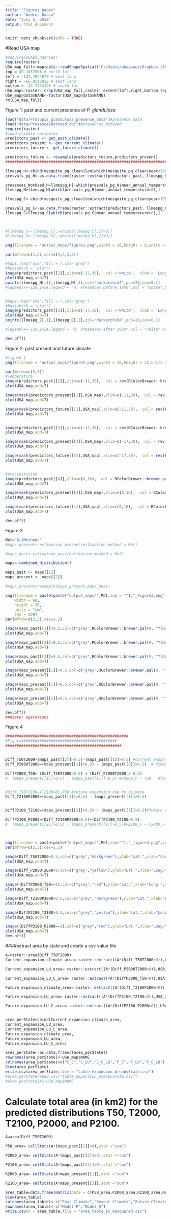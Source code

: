 ```yaml
---
title: "Figures_paper"
author: "Andres Baeza"
date: "July 5, 2018"
output: html_document
---
```


```r
knitr::opts_chunk$set(echo = TRUE)
```

#Read USA map
```r

#require(USAboundaries)
require(raster)
USA_map_full<-maptools::readShapeSpatial("C:/Users/abaezaca/Dropbox (ASU)/Design Principles in CIS/maps_USA/tl_2017_us_state/tl_2017_us_state")
top = 49.3457868 # north lat
left = -124.7844079 # west long
right = -66.9513812 # east long
bottom =  24.7433195 # south lat
USA_map<-raster::crop(USA_map_full,raster::extent(left,right,bottom,top))
USA_map@data$NAME<-factor(USA_map@data$NAME)
rm(USA_map_full)
```


Figure 1: past and current precence of _P. glandulosa_

```r
load("data/Prosopis_glandulosa_presence_data")#presence data
load("data/PresencesNotUsed_obj")#presences_NotUsed
require(raster)
#load climate variables
predictors_past <- get_past_climate()
predictors_present <- get_current_climate()
predictors_future <- get_future_climate()

predictors_future <- resample(predictors_future,predictors_present)
############################################################################

llmespg_H<-cbind(mesquite_pg_clean$lon[which(mesquite_pg_clean$year<1950)], mesquite_pg_clean$lat[which(mesquite_pg_clean$year<1950)])
presvals_pg_H<-as.data.frame(raster::extract(predictors_past, llmespg_H))

presences_NotUsed_H=llmespg_H[-which(presvals_pg_H$mean_annual_temperature>0),]
llmespg_H=llmespg_H[which(presvals_pg_H$mean_annual_temperature>0),]

llmespg_C<-cbind(mesquite_pg_clean$lon[which(mesquite_pg_clean$year>1950)], mesquite_pg_clean$lat[which(mesquite_pg_clean$year>1950)])

presvals_pg_C<-as.data.frame(raster::extract(predictors_past, llmespg_C))
llmespg_C=llmespg_C[which(presvals_pg_C$mean_annual_temperature>0),]



#llmespg_C<-llmespg_C[,-which(llmespg_C[,2]<0)]
#llmespg_H<-llmespg_H[,-which(llmespg_H[,2]<0)]

png(filename = "output_maps/figure1.png",width = 26,height = 8,units = "cm",res = 300)

par(mfrow=c(1,2),mar=c(4,4,3,3))

#maps::map("usa",fill = T,col="grey")
#box(which = "plot")
image(predictors_past[[2]],zlim=c(-17,30),  col ="white",  xlab = 'Longitude', ylab = 'Latitude',main="a. Presences before 1950")
plot(USA_map,add=T)
points(llmespg_H[,1],llmespg_H[,2],col="darkorchid4",pch=20,cex=0.1)
#legend(x=-120,y=54,legend = "a. Presences before 1950",col = "white",bty = "n",pch =20,cex=0.6)


#maps::map("usa",fill = T,col="grey")
#box(which = "plot")
image(predictors_past[[2]],zlim=c(-17,30),  col ="white",  xlab = 'Longitude', ylab = '',main="b. Presences after 1950")
plot(USA_map,add=T)
points(llmespg_C[,1],llmespg_C[,2],col="darkorchid4",pch=20,cex=0.1)

#legend(x=-120,y=54,legend = "b. Presences after 1950",col = "white",bty = "n",pch =20,cex=0.6)

dev.off()


```



Figure 2: past present and future climate 
```r
#figure 1
png(filename = "output_maps/figure2.png",width = 30,height = 22,units = "cm",res = 300)

par(mfrow=c(3,3))
#Temperature
image(predictors_past[[1]],zlim=c(-11,30),  col = rev(RColorBrewer::brewer.pal(9, "RdYlBu")),  xlab = 'Longitude', ylab = 'Latitude', main = 'a.  Ave. daily Temp. [1900-1950]',breaks=c(-11,-5,0,5,10,15,20,25,30,100))
plot(USA_map,add=T)

image(mask(predictors_present[[1]],USA_map),zlim=c(-11,30),  col = rev(RColorBrewer::brewer.pal(9, "RdYlBu")),  xlab = 'Longitude', ylab = 'Latitude', main = 'b. [1951-2000]',breaks=c(-11,-5,0,5,10,15,20,25,30,100))
plot(USA_map,add=T)

image(mask(predictors_future[[1]],USA_map),zlim=c(-11,30),  col = rev(RColorBrewer::brewer.pal(9, "RdYlBu")),  xlab = 'Longitude', ylab = 'Latitude', main = 'c.   [2080-2010]',breaks=c(-11,-5,0,5,10,15,20,25,30,100))
plot(USA_map,add=T)


image(predictors_past[[3]],zlim=c(-17,30),  col = rev(RColorBrewer::brewer.pal(9, "RdYlBu")),  xlab = 'Longitude', ylab = 'Latitude', main = 'd.  Min. winter daily Temp. [1900-1950]',breaks=c(-17,-5,0,5,10,15,20,25,30,100))
plot(USA_map,add=T)

image(mask(predictors_present[[3]],USA_map),zlim=c(-17,30),  col = rev(RColorBrewer::brewer.pal(9, "RdYlBu")),  xlab = 'Longitude', ylab = 'Latitude', main = 'e. [1951-2000]',breaks=c(-17,-5,0,5,10,15,20,25,30,100))
plot(USA_map,add=T)

image(mask(predictors_future[[3]],USA_map),zlim=c(-17,30),  col = rev(RColorBrewer::brewer.pal(9, "RdYlBu")),  xlab = 'Longitude', ylab = 'Latitude', main = 'f.  [2080-2010]',breaks=c(-17,-5,0,5,10,15,20,25,30,100))
plot(USA_map,add=T)


#precipitation
image(predictors_past[[4]],zlim=c(0,16),  col = RColorBrewer::brewer.pal(9, "YlGn"),  xlab = 'Longitude', ylab = 'Latitude', main = 'g. Ave. daily Rainfall [1900-1950]',breaks=c(0,1,2,3,4,5,6,7,20,100))
plot(USA_map,add=T)

image(mask(predictors_present[[4]],USA_map),zlim=c(0,16),  col = RColorBrewer::brewer.pal(9, "YlGn"),  xlab = 'Longitude', ylab = 'Latitude', main = 'h.  [1950-2000]',breaks=c(0,1,2,3,4,5,6,7,20,100))
plot(USA_map,add=T)

image(mask(predictors_future[[4]],USA_map),zlim=c(0,16),  col = RColorBrewer::brewer.pal(9, "YlGn"),  xlab = 'Longitude', ylab = 'Latitude', main = 'i. 2080-2100',breaks=c(0,1,2,3,4,5,6,7,20,100))
plot(USA_map,add=T)

dev.off()

```




Figure 3
```R
Met="AllMethods"
#maps_present<-estimation_present(estimation_method = Met)

#maps_past<-estimation_past(estimation_method = Met)

maps<-combined_distribution()

maps_past <- maps[[1]]
maps_present <- maps[[2]]

#maps_present=resample(maps_present,maps_past)

png(filename = paste(paste("output_maps/",Met,sep = ""),"_Figure3.png"),
    width = 60,
    height = 30,
    units = "cm",
    res = 200)
par(mfrow=c(2,3),cex=1.2)

image(maps_past[[1]]>0.5,col=c("grey",RColorBrewer::brewer.pal(9, "YlOrRd")[9]),ylab="Latitude",xlab="Longitude",main="a.     P50")
plot(USA_map,add=T)

image(maps_past[[2]]>0.5,col=c("grey",RColorBrewer::brewer.pal(9, "YlOrRd")[9]),ylab="Latitude",xlab="Longitude",main="b.     P2000")
plot(USA_map,add=T)

image(maps_past[[3]]>0.5,col=c("grey",RColorBrewer::brewer.pal(9, "YlOrRd")[9]),ylab="Latitude",xlab="Longitude",main="c.     P2100")
plot(USA_map,add=T)

image(maps_present[[1]]>0.5,col=c("grey",RColorBrewer::brewer.pal(9, "YlOrRd")[9]),ylab="Latitude",xlab="Longitude",main="d.     R2000")
plot(USA_map,add=T)

image(maps_present[[1]]>0.5,col=c("grey",RColorBrewer::brewer.pal(9, "YlOrRd")[9]),ylab="Latitude",xlab="Longitude",main="d.     R2000")
plot(USA_map,add=T)

image(maps_present[[2]]>0.5,col=c("grey",RColorBrewer::brewer.pal(9, "YlOrRd")[9]),ylab="Latitude",xlab="Longitude",main="e.     R2100")
plot(USA_map,add=T)

dev.off()
##Raster operations

```


Figure 4
```r

######################################################
#Figure##########################################
###################################################


Diff_T50T2000=(maps_past[[2]]>0.5)-(maps_past[[1]]>0.5) #current expansion due to climate
Diff_P2000T2000=(maps_present[[1]]>0.5) - (maps_past[[2]]>0.5)  # P2000- T2000 current expasion due to Land-use change

DiffP2000_T50= (Diff_T50T2000>0.5) + (Diff_P2000T2000 > 0.5)
#  (maps_present[[1]]>0.5) - (maps_past[[1]]>0.5) #P2000_F - T50   #total current expansion


#Diff_T50T2100=(T2100>0)-T50 #future expansion due to climate
Diff_T2100P2000=(maps_past[[3]]>0.5) - (maps_present[[1]]>0.5) 


DiffP2100_T2100=(maps_present[[2]]>0.5) - (maps_past[[3]]>0.5)#future expansion due to LU 

DiffP2100_P2000=(Diff_T2100P2000>0.5)+(DiffP2100_T2100>0.5)
#  (maps_present[[2]]>0.5) - (maps_present[[1]]>0.5)#P2100_F - P2000_F #Total expansion due to climate and LU



png(filename = paste(paste("output_maps/",Met,sep=""),"_figure4.png",sep=""),width = 60,height = 30,units = "cm",res = 200)
par(mfrow=c(2,3),cex=1.2)

image(Diff_T50T2000>0.5,col=c("grey","darkgreen"),ylab="Lat.",xlab="Long.",main="A)   Current [C]")
plot(USA_map,add=T)

image(Diff_P2000T2000>0,col=c("grey","yellow"),ylab="Lat.",xlab="Long.",main="B)    Current [LU]")
plot(USA_map,add=T)

image((DiffP2000_T50==1),col=c("grey","red"),ylab="Lat.",xlab="Long.",main="C)   Current [C + LU]")
plot(USA_map,add=T)

image(Diff_T2100P2000>0.5,col=c("grey","darkgreen"),ylab="Lat.",xlab="Long.",main="D)   Future [C]")
plot(USA_map,add=T)

image(DiffP2100_T2100>0.5,col=c("grey","yellow"),ylab="Lat.",xlab="Long.",main="E)   Future [LU]")
plot(USA_map,add=T)

image((DiffP2100_P2000==1),col=c("grey","red"),ylab="Lat.",xlab="Long.",main="F)   Future [C + LU]")
plot(USA_map,add=T)
dev.off()


```


####extract area by state and create a csv value file
```r
A=raster::area(Diff_T50T2000)
Current_expansion_climate_area= raster::extract((A*(Diff_T50T2000>0)),USA_map,fun=sum)

Current_expansion_LU_area= raster::extract((A*(Diff_P2000T2000>0)),USA_map,fun=sum)

Current_expansion_LU_C_area= raster::extract((A*(DiffP2000_T50>0)),USA_map,fun=sum)

Future_expansion_climate_area= raster::extract((A*(Diff_T2100P2000>0)),USA_map,fun=sum)

Future_expansion_LU_area= raster::extract((A*(DiffP2100_T2100>0)),USA_map,fun=sum)

Future_expansion_LU_C_area= raster::extract((A*(DiffP2100_P2000>0)),USA_map,fun=sum)


area_perState=cbind(Current_expansion_climate_area,
Current_expansion_LU_area,
Current_expansion_LU_C_area,
Future_expansion_climate_area,
Future_expansion_LU_area,
Future_expansion_LU_C_area)

area_perState<-as.data.frame((area_perState))
rownames(area_perState)<-USA_map$NAME
colnames(area_perState)=c("C_C","C_LU","C_C_LU","F_C","F_LU","F_C_LU")
View(area_perState)
write.csv(area_perState,file = "table_expansion_AreabyState.csv")
#area_perState=read.csv("table_expansion_AreabyState.csv")
#area_perState$X<-USA_map$NAME
```




# Calculate total area (in km2) for the predicted distributions T50, T2000, T2100, P2000, and P2100.

```R
A=area(Diff_T50T2000)

P50_area= cellStats(A*(maps_past[[1]]>0),stat ="sum")

P2000_area= cellStats(A*(maps_past[[2]]>0),stat ="sum")

P2100_area= cellStats(A*(maps_past[[3]]>0),stat ="sum")

R2000_area= cellStats(A*maps_present[[1]],stat ="sum")

R2100_area= cellStats(A*maps_present[[2]],stat ="sum")

area_table=data.frame(matrix(data = c(P50_area,P2000_area,P2100_area,NA,R2000_area,R2100_area),nrow = 2,ncol = 3,byrow = T))
View(area_table)
colnames(area_table)<-c("Past Climate","Recent Climate","Future Climate")
rownames(area_table)<-c("Model P","Model R")
write.csv(x = area_table,file = "area_table_in_kmsquared.csv")
```
